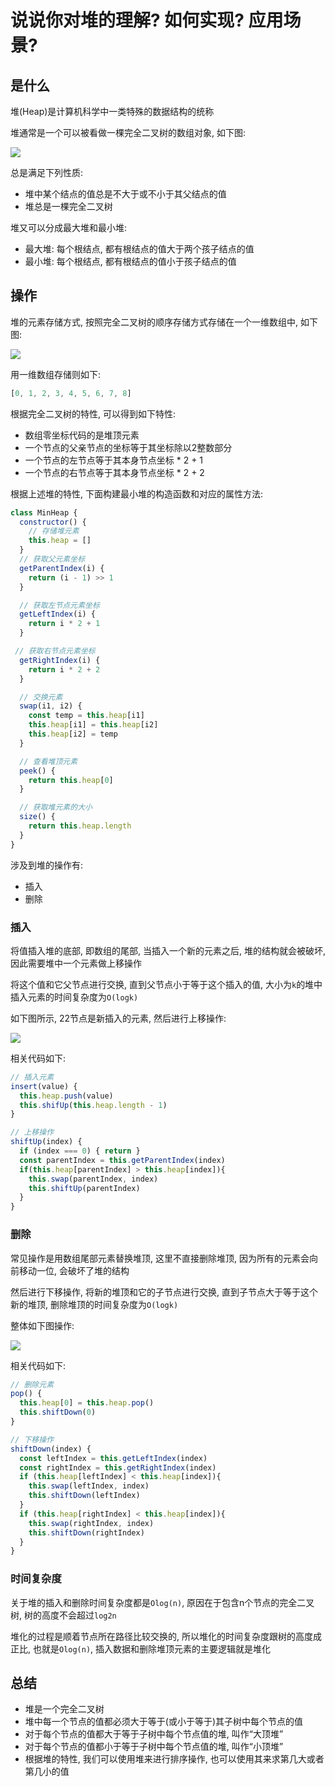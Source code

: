# 说说你对堆的理解? 如何实现? 应用场景? 

## 是什么

堆(Heap)是计算机科学中一类特殊的数据结构的统称

堆通常是一个可以被看做一棵完全二叉树的数组对象, 如下图: 

![](https://static.vue-js.com/ea0fd1f0-1ed7-11ec-8e64-91fdec0f05a1.png)

总是满足下列性质: 

- 堆中某个结点的值总是不大于或不小于其父结点的值
- 堆总是一棵完全二叉树

堆又可以分成最大堆和最小堆: 

- 最大堆: 每个根结点, 都有根结点的值大于两个孩子结点的值
- 最小堆: 每个根结点, 都有根结点的值小于孩子结点的值

## 操作

堆的元素存储方式, 按照完全二叉树的顺序存储方式存储在一个一维数组中, 如下图: 

![](https://static.vue-js.com/ea0fd1f0-1ed7-11ec-8e64-91fdec0f05a1.png)

用一维数组存储则如下: 

```js showLineNumbers copy
[0, 1, 2, 3, 4, 5, 6, 7, 8]
```

根据完全二叉树的特性, 可以得到如下特性: 

- 数组零坐标代码的是堆顶元素
- 一个节点的父亲节点的坐标等于其坐标除以2整数部分
- 一个节点的左节点等于其本身节点坐标 * 2 + 1
- 一个节点的右节点等于其本身节点坐标 * 2 + 2

根据上述堆的特性, 下面构建最小堆的构造函数和对应的属性方法: 

```js showLineNumbers copy
class MinHeap {
  constructor() {
    // 存储堆元素
    this.heap = []
  }
  // 获取父元素坐标
  getParentIndex(i) {
    return (i - 1) >> 1
  }

  // 获取左节点元素坐标
  getLeftIndex(i) {
    return i * 2 + 1
  }

 // 获取右节点元素坐标
  getRightIndex(i) {
    return i * 2 + 2
  }

  // 交换元素
  swap(i1, i2) {
    const temp = this.heap[i1]
    this.heap[i1] = this.heap[i2]
    this.heap[i2] = temp
  }

  // 查看堆顶元素
  peek() {
    return this.heap[0]
  }

  // 获取堆元素的大小
  size() {
    return this.heap.length
  }
}
```

涉及到堆的操作有: 

- 插入
- 删除

### 插入

将值插入堆的底部, 即数组的尾部, 当插入一个新的元素之后, 堆的结构就会被破坏, 因此需要堆中一个元素做上移操作

将这个值和它父节点进行交换, 直到父节点小于等于这个插入的值, 大小为`k`的堆中插入元素的时间复杂度为`O(logk)`

如下图所示, 22节点是新插入的元素, 然后进行上移操作: 

![](https://static.vue-js.com/06893fb0-1ed8-11ec-8e64-91fdec0f05a1.png)

相关代码如下: 

```js showLineNumbers copy
// 插入元素
insert(value) {
  this.heap.push(value)
  this.shifUp(this.heap.length - 1)
}

// 上移操作
shiftUp(index) {
  if (index === 0) { return }
  const parentIndex = this.getParentIndex(index)
  if(this.heap[parentIndex] > this.heap[index]){
    this.swap(parentIndex, index)
    this.shiftUp(parentIndex)
  }
}
```

### 删除

常见操作是用数组尾部元素替换堆顶, 这里不直接删除堆顶, 因为所有的元素会向前移动一位, 会破坏了堆的结构

然后进行下移操作, 将新的堆顶和它的子节点进行交换, 直到子节点大于等于这个新的堆顶, 删除堆顶的时间复杂度为`O(logk)`

整体如下图操作: 

![](https://static.vue-js.com/12a2a160-1ed8-11ec-a752-75723a64e8f5.png)

相关代码如下: 

```js showLineNumbers copy
// 删除元素
pop() {
  this.heap[0] = this.heap.pop()
  this.shiftDown(0)
}

// 下移操作
shiftDown(index) {
  const leftIndex = this.getLeftIndex(index)
  const rightIndex = this.getRightIndex(index)
  if (this.heap[leftIndex] < this.heap[index]){
    this.swap(leftIndex, index)
    this.shiftDown(leftIndex)
  }
  if (this.heap[rightIndex] < this.heap[index]){
    this.swap(rightIndex, index)
    this.shiftDown(rightIndex)
  }
}
```

### 时间复杂度

关于堆的插入和删除时间复杂度都是`Olog(n)`, 原因在于包含n个节点的完全二叉树, 树的高度不会超过`log2n`

堆化的过程是顺着节点所在路径比较交换的, 所以堆化的时间复杂度跟树的高度成正比, 也就是`Olog(n)`, 插入数据和删除堆顶元素的主要逻辑就是堆化


## 总结

- 堆是一个完全二叉树
- 堆中每一个节点的值都必须大于等于(或小于等于)其子树中每个节点的值
- 对于每个节点的值都大于等于子树中每个节点值的堆, 叫作“大顶堆”
- 对于每个节点的值都小于等于子树中每个节点值的堆, 叫作“小顶堆”
- 根据堆的特性, 我们可以使用堆来进行排序操作, 也可以使用其来求第几大或者第几小的值
